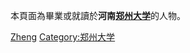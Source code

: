 {{Catnav|頁面分類|人物|校友|大學校友|中國大學校友}}

本頁面為畢業或就讀於'''河南[[郑州大学|郑州大学]]'''的人物。

[[Category:河南高校校友|Zheng]]
[[Category:郑州大学|Category:郑州大学]]